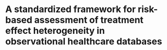 # A standardized framework for risk-based assessment of treatment effect heterogeneity in observational healthcare databases {#sec-framework}
\chaptermark{A standardized framework}
\vspace*{\fill}\par
\pagebreak

